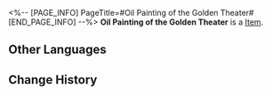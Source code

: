 <%-- [PAGE_INFO]
PageTitle=#Oil Painting of the Golden Theater#
[END_PAGE_INFO] --%>
{{Item Infobox
|id          = 250012
|image       = Item Oil Painting of the Golden Theater.png
|type        = 
|invCategory = 
|rarity      = 1
|effect      = 
|description = 
}}
'''Oil Painting of the Golden Theater''' is a [[Item]].

==Other Languages==
{{Other Languages
|en   = Oil Painting of the Golden Theater
|zhs  = 绘有黄金歌剧院的油画
|zht  = 繪有黃金歌劇院的油畫
|ja   = 黄金シアターを描いた油絵
|ko   = 골든 극장이 담긴 유화
|es   = Pintura al óleo del Teatro Dorado
|fr   = Peinture à l'huile du Théâtre d'or
|ru   = Картина маслом со зданием Золотого театра
|th   = ภาพสีน้ำมันโรงละคร Golden Theater
|vi   = Tranh Sơn Dầu Cảnh Nhà Hát Hoàng Kim
|de   = Ölgemälde des Goldenen Theaters
|id   = Lukisan Cat Minyak Pemandangan Golden Theater
|pt   = Pintura a Óleo do Teatro Dourado
}}

==Change History==
{{Change History|1.1}}